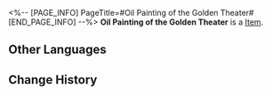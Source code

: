 <%-- [PAGE_INFO]
PageTitle=#Oil Painting of the Golden Theater#
[END_PAGE_INFO] --%>
{{Item Infobox
|id          = 250012
|image       = Item Oil Painting of the Golden Theater.png
|type        = 
|invCategory = 
|rarity      = 1
|effect      = 
|description = 
}}
'''Oil Painting of the Golden Theater''' is a [[Item]].

==Other Languages==
{{Other Languages
|en   = Oil Painting of the Golden Theater
|zhs  = 绘有黄金歌剧院的油画
|zht  = 繪有黃金歌劇院的油畫
|ja   = 黄金シアターを描いた油絵
|ko   = 골든 극장이 담긴 유화
|es   = Pintura al óleo del Teatro Dorado
|fr   = Peinture à l'huile du Théâtre d'or
|ru   = Картина маслом со зданием Золотого театра
|th   = ภาพสีน้ำมันโรงละคร Golden Theater
|vi   = Tranh Sơn Dầu Cảnh Nhà Hát Hoàng Kim
|de   = Ölgemälde des Goldenen Theaters
|id   = Lukisan Cat Minyak Pemandangan Golden Theater
|pt   = Pintura a Óleo do Teatro Dourado
}}

==Change History==
{{Change History|1.1}}